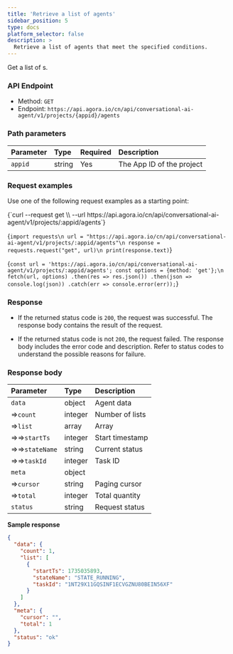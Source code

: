 ```yaml
---
title: 'Retrieve a list of agents'
sidebar_position: 5
type: docs
platform_selector: false
description: >
  Retrieve a list of agents that meet the specified conditions.
---
```




Get a list of <Vpd k="NAME" />s.

### API Endpoint

- Method: `GET`
- Endpoint: `https://api.agora.io/cn/api/conversational-ai-agent/v1/projects/{appid}/agents`

### Path parameters

| Parameter   | Type | Required | Description   |
|:--------|:---------|:----|:--------------|
| `appid` | string | Yes | The App ID of the project|

### Request examples

Use one of the following request examples as a starting point:

<MultiCodeBlock caption="Sample request:">
<CodeGroup label="Select">
<CodeItem language="bash" name="curl">{`curl --request get \\
  --url https://api.agora.io/cn/api/conversational-ai-agent/v1/projects/:appid/agents`}</CodeItem>

  <CodeItem language="python" name="Python">{`import requests\n
url = "https://api.agora.io/cn/api/conversational-ai-agent/v1/projects/:appid/agents"\n
response = requests.request("get", url)\n
print(response.text)`}</CodeItem>

  <CodeItem language="js" name="Node.js">{`const url = 'https://api.agora.io/cn/api/conversational-ai-agent/v1/projects/:appid/agents';
const options = {method: 'get'};\n
fetch(url, options)
  .then(res => res.json())
  .then(json => console.log(json))
  .catch(err => console.error(err));`}</CodeItem>

</CodeGroup>
</MultiCodeBlock>

### Response

- If the returned status code is `200`, the request was successful. The response body contains the result of the request.

- If the returned status code is not `200`, the request failed. The response body includes the error code and description. Refer to status codes to understand the possible reasons for failure.

### Response body

| Parameter   | Type |  Description   |
|:--------|:---------|:--------------|
| `data` | object | Agent data |
| ⇒`count` | integer | Number of lists |
| ⇒`list` | array | Array |
| ⇒⇒`startTs` | integer | Start timestamp |
| ⇒⇒`stateName` | string | Current status |
| ⇒⇒`taskId` | integer | Task ID |
| `meta` | object |  |
| ⇒`cursor` | string | Paging cursor |
| ⇒`total` | integer | Total quantity |
| `status` | string | Request status |

**Sample response**

```json
{
  "data": {
    "count": 1,
    "list": [
      {
        "startTs": 1735035893,
        "stateName": "STATE_RUNNING",
        "taskId": "1NT29X11GQSINF1ECVGZNU80BEIN56XF"
      }
    ]
  },
  "meta": {
    "cursor": "",
    "total": 1
  },
  "status": "ok"
}
```